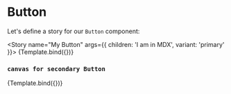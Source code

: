 
<Meta title="MDX/Button" component={Button} />


# Button

Let's define a story for our `Button` component:

<Story name="My Button" args={{ children: 'I am in MDX', variant: 'primary' }}>
  {Template.bind({})}
</Story>

<ArgsTable story="My Button" />

### `canvas for secondary Button`

<Canvas>
  <Story
    name="Secondary"
    args={{ children: 'Secondary MDX', variant: 'secondary' }}
  >
    {Template.bind({})}
  </Story>
</Canvas>
